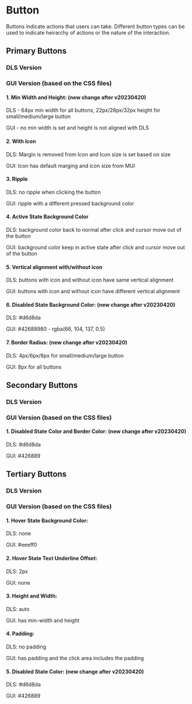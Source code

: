 

# Button

Buttons indicate actions that users can take. Different button types can be used to indicate heirarchy of actions or the nature of the interaction.

## Primary Buttons

### DLS Version

<Canvas>
  <Story of={ButtonStories.PrimarySmall} />
  <Story of={ButtonStories.PrimaryMedium} />
  <Story of={ButtonStories.PrimaryLarge} />
  <Story of={ButtonStories.PrimaryDisable} />
</Canvas>

### GUI Version (based on the CSS files)

<Canvas>
  <Story of={ButtonGUIStories.PrimarySmall} />
  <Story of={ButtonGUIStories.PrimaryMedium} />
  <Story of={ButtonGUIStories.PrimaryLarge} />
  <Story of={ButtonGUIStories.PrimaryDisable} />
</Canvas>

#### 1. Min Width and Height: (new change after v20230420)

DLS - 64px min width for all buttons, 22px/28px/32px height for small/medium/large button

GUI - no min width is set and height is not aligned with DLS

#### 2. With Icon

DLS: Margin is removed from Icon and Icon size is set based on size

GUI: Icon has default marging and icon size from MUI

#### 3. Ripple

DLS: no ripple when clicking the button

GUI: ripple with a different pressed background color

#### 4. Active State Background Color

DLS: background color back to normal after click and cursor move out of the button

GUI: background color keep in active state after click and cursor move out of the button

#### 5. Vertical alignment with/without icon

DLS: buttons with icon and without icon have same vertical alignment

GUI: buttons with icon and without icon have different vertical alignment

#### 6. Disabled State Background Color: (new change after v20230420)

DLS: #d6d8da

GUI: #42688980 - rgba(66, 104, 137, 0.5)

#### 7. Border Radius: (new change after v20230420)

DLS: 4px/6px/8px for small/medium/large button

GUI: 8px for all buttons

## Secondary Buttons

### DLS Version

<Canvas>
  <Story of={ButtonStories.SecondarySmall} />
  <Story of={ButtonStories.SecondaryMedium} />
  <Story of={ButtonStories.SecondaryLarge} />
  <Story of={ButtonStories.SecondaryDisable} />
</Canvas>

### GUI Version (based on the CSS files)

<Canvas>
  <Story of={ButtonGUIStories.SecondarySmall} />
  <Story of={ButtonGUIStories.SecondaryMedium} />
  <Story of={ButtonGUIStories.SecondaryLarge} />
  <Story of={ButtonGUIStories.SecondaryDisable} />
</Canvas>

#### 1. Disabled State Color and Border Color: (new change after v20230420)

DLS: #d6d8da

GUI: #426889

## Tertiary Buttons

### DLS Version

<Canvas>
  <Story of={ButtonStories.TertiarySmall} />
  <Story of={ButtonStories.TertiaryMedium} />
  <Story of={ButtonStories.TertiaryLarge} />
  <Story of={ButtonStories.TertiaryDisable} />
</Canvas>

### GUI Version (based on the CSS files)

<Canvas>
  <Story of={ButtonGUIStories.TertiarySmall} />
  <Story of={ButtonGUIStories.TertiaryMedium} />
  <Story of={ButtonGUIStories.TertiaryLarge} />
  <Story of={ButtonGUIStories.TertiaryDisable} />
</Canvas>

#### 1. Hover State Background Color:

DLS: none

GUI: #eeeff0

#### 2. Hover State Text Underline Offset:

DLS: 2px

GUI: none

#### 3. Height and Width:

DLS: auto

GUI: has min-width and height

#### 4. Padding:

DLS: no padding

GUI: has padding and the click area includes the padding

#### 5. Disabled State Color: (new change after v20230420)

DLS: #d6d8da

GUI: #426889
